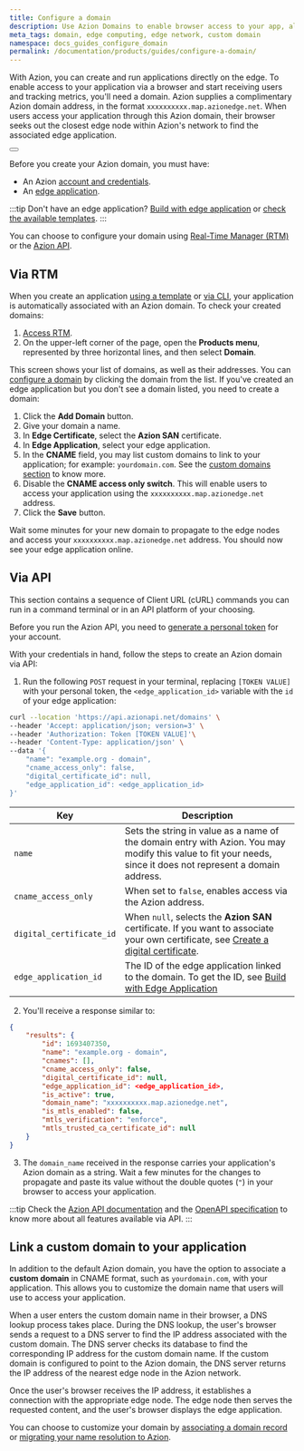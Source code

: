 ```yaml
---
title: Configure a domain
description: Use Azion Domains to enable browser access to your app, allowing user traffic and metrics tracking.
meta_tags: domain, edge computing, edge network, custom domain
namespace: docs_guides_configure_domain
permalink: /documentation/products/guides/configure-a-domain/
---
```


With Azion, you can create and run applications directly on the edge. To enable access to your application via a browser and start receiving users and tracking metrics, you'll need a domain. Azion supplies a complimentary Azion domain address, in the format `xxxxxxxxxx.map.azionedge.net`. When users access your application through this Azion domain, their browser seeks out the closest edge node within Azion's network to find the associated edge application.

<Button href="link_domains" variant="secondary" text="Go to Domains documentation"></Button>

Before you create your Azion domain, you must have:

- An Azion [account and credentials](link_account).
- An [edge application](link_create).

:::tip
Don't have an edge application? [Build with edge application](link_build_edge_app) or [check the available templates](link_templates).
:::

You can choose to configure your domain using [Real-Time Manager (RTM)](#via-rtm) or the [Azion API](#via-api).

## Via RTM

When you create an application [using a template](link_templates) or [via CLI](link_cli), your application is automatically associated with an Azion domain. To check your created domains:

1. [Access RTM](https://manager.azion.com).
2. On the upper-left corner of the page, open the **Products menu**, represented by three horizontal lines, and then select **Domain**.

This screen shows your list of domains, as well as their addresses. You can [configure a domain](#configure-your-domain) by clicking the domain from the list. If you've created an edge application but you don't see a domain listed, you need to create a domain:

1. Click the **Add Domain** button.
2. Give your domain a name.
3. In **Edge Certificate**, select the **Azion SAN** certificate.
4. In **Edge Application**, select your edge application.
5. In the **CNAME** field, you may list custom domains to link to your application; for example: `yourdomain.com`. See the [custom domains section](#custom-domains) to know more.
6. Disable the **CNAME access only switch**. This will enable users to access your application using the `xxxxxxxxxx.map.azionedge.net` address.
7. Click the **Save** button.

Wait some minutes for your new domain to propagate to the edge nodes and access your `xxxxxxxxxx.map.azionedge.net` address. You should now see your edge application online.

## Via API

This section contains a sequence of Client URL (cURL) commands you can run in a command terminal or in an API platform of your choosing. 

Before you run the Azion API, you need to [generate a personal token](link_personal_token) for your account.

With your credentials in hand, follow the steps to create an Azion domain via API:

1. Run the following `POST` request in your terminal, replacing `[TOKEN VALUE]` with your personal token, the `<edge_application_id>` variable with the `id` of your edge application:

```bash
curl --location 'https://api.azionapi.net/domains' \
--header 'Accept: application/json; version=3' \
--header 'Authorization: Token [TOKEN VALUE]'\
--header 'Content-Type: application/json' \
--data '{
    "name": "example.org - domain",
    "cname_access_only": false,
    "digital_certificate_id": null,
    "edge_application_id": <edge_application_id>
}'
```

  | Key | Description |
  | --- | --- |
  | `name` | Sets the string in value as a name of the domain entry with Azion. You may modify this value to fit your needs, since it does not represent a domain address. |
  | `cname_access_only` | When set to `false`, enables access via the Azion address. |
  | `digital_certificate_id` | When `null`, selects the **Azion SAN** certificate. If you want to associate your own certificate, see [Create a digital certificate](link_create_certificate#via-api). |
  | `edge_application_id` | The ID of the edge application linked to the domain. To get the ID, see [Build with Edge Application](link_build_edge_app#via-api) |

2. You'll receive a response similar to:

```json
{
    "results": {
        "id": 1693407350,
        "name": "example.org - domain",
        "cnames": [],
        "cname_access_only": false,
        "digital_certificate_id": null,
        "edge_application_id": <edge_application_id>,
        "is_active": true,
        "domain_name": "xxxxxxxxxx.map.azionedge.net",
        "is_mtls_enabled": false,
        "mtls_verification": "enforce",
        "mtls_trusted_ca_certificate_id": null
    }
}
```

3. The `domain_name` received in the response carries your application's Azion domain as a string. Wait a few minutes for the changes to propagate and paste its value without the double quotes (`"`) in your browser to access your application.

:::tip
Check the [Azion API documentation](link_azionapi) and the [OpenAPI specification](link_openapi) to know more about all features available via API.
:::

## Link a custom domain to your application

In addition to the default Azion domain, you have the option to associate a **custom domain** in CNAME format, such as `yourdomain.com`, with your application. This allows you to customize the domain name that users will use to access your application.

When a user enters the custom domain name in their browser, a DNS lookup process takes place. During the DNS lookup, the user's browser sends a request to a DNS server to find the IP address associated with the custom domain. The DNS server checks its database to find the corresponding IP address for the custom domain name. If the custom domain is configured to point to the Azion domain, the DNS server returns the IP address of the nearest edge node in the Azion network.

Once the user's browser receives the IP address, it establishes a connection with the appropriate edge node. The edge node then serves the requested content, and the user's browser displays the edge application.

You can choose to customize your domain by [associating a domain record](link_point_domain) or [migrating your name resolution to Azion](link_migrate_ns).
